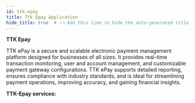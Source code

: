 ```yaml
---
id: ttk-epay
title: Ttk Epay Application
hide_title: true  # 👈 Add this line to hide the auto-generated title
---
```


**TTK Epay**

TTK ePay is a secure and scalable electronic payment management platform designed for businesses of all sizes. It provides real-time transaction monitoring, user and account management, and customizable payment gateway configurations. TTK ePay supports detailed reporting, ensures compliance with industry standards, and is ideal for streamlining payment operations, improving accuracy, and gaining financial insights.

**TTK-Epay services:**
<TtkEpayContainer />